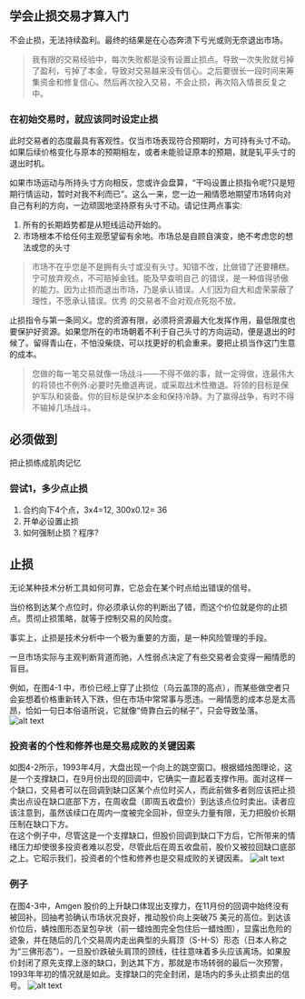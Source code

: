 ## 学会止损交易才算入门
不会止损，无法持续盈利。最终的结果是在心态奔溃下亏光或则无奈退出市场。
>我有限的交易经验中，每次失败都是没有设置止损点。导致一次失败就亏掉了盈利，亏掉了本金，导致对交易越来没有信心。之后要很长一段时间来筹集资金和修复信心。然后再次投入交易，不会止损，再次陷入情景反复之中。

### 在初始交易时，就应该同时设定止损
此时交易者的态度最具有客观性。仅当市场表现符合预期时，方可持有头寸不动。如果后续价格变化与原本的预期相左，或者未能验证原本的预期，就是轧平头寸的退出时机。

如果市场运动与所持头寸方向相反，您或许会盘算，“干吗设置止损指令呢?只是短期行情运动，暂时对我不利而已”。这么一来，您一边一厢情愿地期望市场转向对自己有利的方向，一边顽固地坚持原有头寸不动。请记住两点事实:
1. 所有的长期趋势都是从短线运动开始的。
2. 市场根本不给任何主观愿望留有余地。市场总是自顾自演变，绝不考虑您的想法或您的头寸
>市场不在乎您是不是拥有头寸或没有头寸。知错不改，比做错了还要糟糕。宁可放弃观点，不可赔掉金钱。能及早查明自己 的错误，是一种值得骄傲的能力。因为止损而退出市场，乃是承认错误。人们因为自大和虚荣蒙蔽了理性，不愿承认错误。优秀 的交易者不会对观点死抱不放。

止损指令与第一条同义。您的资源有限，必须将资源最大化发挥作用，最低限度也要保护好资源。如果您所在的市场朝着不利于自己头寸的方向运动，便是退出的时候了。留得青山在，不怕没柴烧，可以找更好的机会重来。要把止损当作这门生意的成本。
> 您做的每一笔交易就像一场战斗——不得不做的事，就一定得做，连最伟大的将领也不例外:必要时先撤退再说，或采取战术性撤退。将领的目标是保护军队和装备。你的目标是保护本金和保持冷静。为了赢得战争，有时不得不输掉几场战斗。

## 必须做到
把止损练成肌肉记忆

### 尝试1，多少点止损
1. 合约向下4个点，3x4=12, 300x0.12= 36
2. 开单必设置止损
3. 如何强制止损？程序?

## 止损
无论某种技术分析工具如何可靠，它总会在某个时点给出错误的信号。

当价格到达某个点位时，你必须承认你的判断出了错，而这个价位就是你的止损点。贯彻止损策略，就等于控制交易的风险度。

事实上，止损是技术分析中一个极为重要的方面，是一种风险管理的手段。

一旦市场实际与主观判断背道而驰，人性弱点决定了有些交易者会变得一厢情愿的盲目。

例如，在图4-1 中，市价已经上穿了止损位（乌云盖顶的高点），而某些做空者只会妄想着价格重新转入下跌，但在市场中常常事与愿违。一厢情愿的成本总是太高昂，恰如一句日本俗语所说，它就像“倚靠白云的梯子”，只会导致坠落。
![alt text](img/0-止损.png)

### 投资者的个性和修养也是交易成败的关键因素
如图4-2所示，1993年4月，大盘出现一个向上的跳空窗口。根据蜡烛图理论，这是一个支撑缺口，在9月份出现的回调中，它确实一直起着支撑作用。面对这样一个缺口，交易者可以在回调到缺口区某个点位时买人，而此前做多者则应该把止损卖出点设在缺口底部下方，在周收盘（即周五收盘价）到达该点位时卖出。读者应该注意到，虽然该续口在周内一度被完全回补，但空头力量有限，无力把股价长期压制在缺口下方。<br/>
在这个例子中，尽管这是一个支撑缺口，但股价回调到缺口下方后，它所带来的情绪压力却使很多投资者难以忍受，尽管此后在周五收盘前，股价又被拉回缺口底部之上。它昭示我们，投资者的个性和修养也是交易成败的关键因素。
![alt text](img/0-止损1.png)

### 例子
在图4-3中，Amgen 股价的上升缺口体现出支撑力，在11月份的回调中始终没有被回补。回抽考验确认市场状况良好，推动股价向上突破75 美元的高位。到达该价位后，蜻烛图形态呈包孕状（前一蜡烛图完全包住后一蜡烛图），显露出危险的迹象，并在随后的几个交易周内走出典型的头肩顶（S-H-S）形态（日本人称之为“三佛形态”）。一旦股价跌破头肩顶的颈线，往往意味着多头应该离场。如果股价封闭了原先支撑上涨的缺口，到达其下方，那就是市场转弱的最后一次预警，1993年年初的情况就是如此。支撑缺口的完全封闭，是场内的多头止损卖出的信号。
![alt text](img/0-止损2.png)